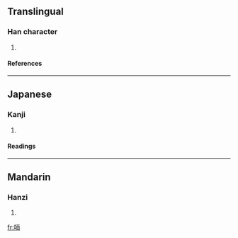 ==Translingual==
===Han character===
{{Han char|rn=30|rad=口|as=06|sn=9|four=|canj=口一日 (RMA)}}
# {{defn|Han}}
====References====
{{Han ref|kx=0185.230|dkj=03526|dj=0405.210|hdz=10613.110|uh=549F|ud=21663}}
----
==Japanese==
===Kanji===
{{ja-kanji|grade=|rs=口06}}
# {{defn|Japanese}} 
====Readings====
{{ja-readings|on=[[かく]] (kaku)|kun=}}
----
==Mandarin==
===Hanzi===
{{cmn-hanzi|pin=[[chà]] ([[cha4]]), [[huò]] ([[huo4]]), [[zhā]] ([[zha1]])|wg=ch'a<sup>4</sup>, huo<sup>4</sup>, cha<sup>1</sup>}}
# {{defn|Mandarin}}

[[fr:咟]]